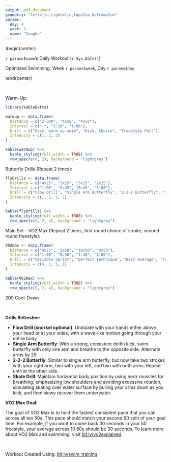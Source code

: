 ```yaml
---
output: pdf_document
geometry: "left=1in,right=1in,top=2cm,bottom=2cm"
params:
  day: 4
  week: 3
  name: "Vaughn"
---
```

\begin{center}

`r params$name`'s Daily Workout (`r Sys.Date()`)

Optimized Swimming: Week `r params$week`, Day `r params$day`

\end{center}

&nbsp;


Warm-Up:

```r
library(kableExtra)
```


```r
warmup <- data.frame(
  Distance = c("2-300", "4x50", "4x50"),
  Interval = c("-", "1:10", "1:00"),
  Drill = c("Easy, warm up swim", "Kick, Choice", "Freestyle Pull"),
  Intensity = c(1, 2, 2)
)

kable(warmup) %>%
  kable_styling(full_width = TRUE) %>%
  row_spec(c(0, 2), background = "lightgrey")
```



Butterfly Drills (Repeat 2 times):


```r
flyDrills <- data.frame(
  Distance = c("4x25", "3x25", "3x25", "2x25"),
  Interval = c("1:00", "0:45", "0:45", "1:00"),
  Drill = c("Flow Drill", "Single Arm Butterfly", "2-2-2 Butterfly", "Skate Drill"),
  Intensity = c(1, 2, 2, 2)
)

kable(flyDrills) %>%
  kable_styling(full_width = TRUE) %>%
  row_spec(c(0, 2, 4), background = "lightgrey")
```



Main Set - VO2 Max (Repeat 2 times, first round choice of stroke, second round freestyle):


```r
VO2max <- data.frame(
  Distance = c("4x25", "2x50", "10x50", "4x50"),
  Interval = c("1:00", "0:50", "1:30", "1:00"),
  Drill = c("Variable Sprint", "perfect technique", "Best Average", "recovery"),
  Intensity = c(4, 3, 5, 1)
)

kable(VO2max) %>%
  kable_styling(full_width = TRUE) %>%
  row_spec(c(0, 2, 4), background = "lightgrey")
```

200 Cool-Down

&nbsp;

**Drills Refresher:**

* **Flow Drill (snorkel optional)**: Undulate with your hands either above your head or at your sides, with a wave-like motion going through your entire body
* **Single Arm Butterfly**: With a strong, consistent dolfin kick, swim butterfly with only one arm and breathe to the opposite side. Alternate arms by 25
* **2-2-2 Butterfly**: Similar to single arm butterfly, but now take two strokes with your right arm, two with your left, and two with both arms. Repeat until at the other side.
* **Skate Drill**: Maintain horizontal body position by using neck muscles for breathing, emphasizing low shoulders and avoiding excessive rotation, simulating skating over water surface by pulling your arms down as you kick, and then slowy recover them underwater.

**VO2 Max Goal:**

The goal of VO2 Max is to hold the fastest consistent pace that you can across all ten 50s. This pace should match your second 50 split of your goal time. For example, if you want to come back 30 seconds in your 50 freestyle, your average across 10 50s should be 30 seconds. To learn more about VO2 Max and swimming, visit [bit.ly/vo2explained](bit.ly/vo2explained)

&nbsp;


Workout Created Using: [bit.ly/swim_training](bit.ly/swim_training)